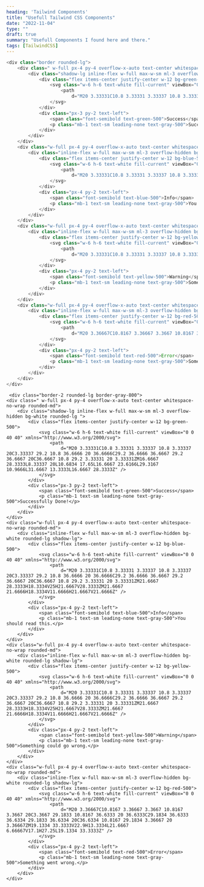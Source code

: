```yaml
---
heading: 'Tailwind Components'
title: "Usefull Tailwind CSS Components"
date: "2022-11-04"
type: ""
draft: true
summary: "Usefull Components I found here and there."
tags: [TailwindCSS]
---
```



```js showLineNumbers
<div class="border rounded-lg">
    <div class=" w-full px-4 py-4 overflow-x-auto text-center whitespace-no-wrap rounded-md">
        <div class="shadow-lg inline-flex w-full max-w-sm ml-3 overflow-hidden bg-white rounded-lg ">
            <div class="flex items-center justify-center w-12 bg-green-500">
                <svg class="w-6 h-6 text-white fill-current" viewBox="0 0 40 40" xmlns="http://www.w3.org/2000/svg">
                    <path
                        d="M20 3.33331C10.8 3.33331 3.33337 10.8 3.33337 20C3.33337 29.2 10.8 36.6666 20 36.6666C29.2 36.6666 36.6667 29.2 36.6667 20C36.6667 10.8 29.2 3.33331 20 3.33331ZM16.6667 28.3333L8.33337 20L10.6834 17.65L16.6667 23.6166L29.3167 10.9666L31.6667 13.3333L16.6667 28.3333Z" />
                </svg>
            </div>
            <div class="px-3 py-2 text-left">
                <span class="font-semibold text-green-500">Success</span>
                <p class="mb-1 text-sm leading-none text-gray-500">Successfully Done!</p>
            </div>
        </div>
    </div>
    <div class="w-full px-4 py-4 overflow-x-auto text-center whitespace-no-wrap rounded-md">
        <div class="inline-flex w-full max-w-sm ml-3 overflow-hidden bg-white rounded-lg shadow-lg">
            <div class="flex items-center justify-center w-12 bg-blue-500">
                <svg class="w-6 h-6 text-white fill-current" viewBox="0 0 40 40" xmlns="http://www.w3.org/2000/svg">
                    <path
                        d="M20 3.33331C10.8 3.33331 3.33337 10.8 3.33337 20C3.33337 29.2 10.8 36.6666 20 36.6666C29.2 36.6666 36.6667 29.2 36.6667 20C36.6667 10.8 29.2 3.33331 20 3.33331ZM21.6667 28.3333H18.3334V25H21.6667V28.3333ZM21.6667 21.6666H18.3334V11.6666H21.6667V21.6666Z" />
                </svg>
            </div>
            <div class="px-4 py-2 text-left">
                <span class="font-semibold text-blue-500">Info</span>
                <p class="mb-1 text-sm leading-none text-gray-500">You should read this.</p>
            </div>
        </div>
    </div>
    <div class="w-full px-4 py-4 overflow-x-auto text-center whitespace-no-wrap rounded-md">
        <div class="inline-flex w-full max-w-sm ml-3 overflow-hidden bg-white rounded-lg shadow-lg">
            <div class="flex items-center justify-center w-12 bg-yellow-500">
                <svg class="w-6 h-6 text-white fill-current" viewBox="0 0 40 40" xmlns="http://www.w3.org/2000/svg">
                    <path
                        d="M20 3.33331C10.8 3.33331 3.33337 10.8 3.33337 20C3.33337 29.2 10.8 36.6666 20 36.6666C29.2 36.6666 36.6667 29.2 36.6667 20C36.6667 10.8 29.2 3.33331 20 3.33331ZM21.6667 28.3333H18.3334V25H21.6667V28.3333ZM21.6667 21.6666H18.3334V11.6666H21.6667V21.6666Z" />
                </svg>
            </div>
            <div class="px-4 py-2 text-left">
                <span class="font-semibold text-yellow-500">Warning</span>
                <p class="mb-1 text-sm leading-none text-gray-500">Something could go wrong.</p>
            </div>
        </div>
    </div>
    <div class="w-full px-4 py-4 overflow-x-auto text-center whitespace-no-wrap rounded-md">
        <div class="inline-flex w-full max-w-sm ml-3 overflow-hidden bg-white rounded-lg shadow-lg">
            <div class="flex items-center justify-center w-12 bg-red-500">
                <svg class="w-6 h-6 text-white fill-current" viewBox="0 0 40 40" xmlns="http://www.w3.org/2000/svg">
                    <path
                        d="M20 3.36667C10.8167 3.36667 3.3667 10.8167 3.3667 20C3.3667 29.1833 10.8167 36.6333 20 36.6333C29.1834 36.6333 36.6334 29.1833 36.6334 20C36.6334 10.8167 29.1834 3.36667 20 3.36667ZM19.1334 33.3333V22.9H13.3334L21.6667 6.66667V17.1H27.25L19.1334 33.3333Z" />
                </svg>
            </div>
            <div class="px-4 py-2 text-left">
                <span class="font-semibold text-red-500">Error</span>
                <p class="mb-1 text-sm leading-none text-gray-500">Something went wrong.</p>
            </div>
        </div>
    </div>
</div>
```

     <div class="border-2 rounded-lg border-gray-800">
    <div class=" w-full px-4 py-4 overflow-x-auto text-center whitespace-no-wrap rounded-md">
        <div class="shadow-lg inline-flex w-full max-w-sm ml-3 overflow-hidden bg-white rounded-lg ">
            <div class="flex items-center justify-center w-12 bg-green-500">
                <svg class="w-6 h-6 text-white fill-current" viewBox="0 0 40 40" xmlns="http://www.w3.org/2000/svg">
                    <path
                        d="M20 3.33331C10.8 3.33331 3.33337 10.8 3.33337 20C3.33337 29.2 10.8 36.6666 20 36.6666C29.2 36.6666 36.6667 29.2 36.6667 20C36.6667 10.8 29.2 3.33331 20 3.33331ZM16.6667 28.3333L8.33337 20L10.6834 17.65L16.6667 23.6166L29.3167 10.9666L31.6667 13.3333L16.6667 28.3333Z" />
                </svg>
            </div>
            <div class="px-3 py-2 text-left">
                <span class="font-semibold text-green-500">Success</span>
                <p class="mb-1 text-sm leading-none text-gray-500">Successfully Done!</p>
            </div>
        </div>
    </div>
    <div class="w-full px-4 py-4 overflow-x-auto text-center whitespace-no-wrap rounded-md">
        <div class="inline-flex w-full max-w-sm ml-3 overflow-hidden bg-white rounded-lg shadow-lg">
            <div class="flex items-center justify-center w-12 bg-blue-500">
                <svg class="w-6 h-6 text-white fill-current" viewBox="0 0 40 40" xmlns="http://www.w3.org/2000/svg">
                    <path
                        d="M20 3.33331C10.8 3.33331 3.33337 10.8 3.33337 20C3.33337 29.2 10.8 36.6666 20 36.6666C29.2 36.6666 36.6667 29.2 36.6667 20C36.6667 10.8 29.2 3.33331 20 3.33331ZM21.6667 28.3333H18.3334V25H21.6667V28.3333ZM21.6667 21.6666H18.3334V11.6666H21.6667V21.6666Z" />
                </svg>
            </div>
            <div class="px-4 py-2 text-left">
                <span class="font-semibold text-blue-500">Info</span>
                <p class="mb-1 text-sm leading-none text-gray-500">You should read this.</p>
            </div>
        </div>
    </div>
    <div class="w-full px-4 py-4 overflow-x-auto text-center whitespace-no-wrap rounded-md">
        <div class="inline-flex w-full max-w-sm ml-3 overflow-hidden bg-white rounded-lg shadow-lg">
            <div class="flex items-center justify-center w-12 bg-yellow-500">
                <svg class="w-6 h-6 text-white fill-current" viewBox="0 0 40 40" xmlns="http://www.w3.org/2000/svg">
                    <path
                        d="M20 3.33331C10.8 3.33331 3.33337 10.8 3.33337 20C3.33337 29.2 10.8 36.6666 20 36.6666C29.2 36.6666 36.6667 29.2 36.6667 20C36.6667 10.8 29.2 3.33331 20 3.33331ZM21.6667 28.3333H18.3334V25H21.6667V28.3333ZM21.6667 21.6666H18.3334V11.6666H21.6667V21.6666Z" />
                </svg>
            </div>
            <div class="px-4 py-2 text-left">
                <span class="font-semibold text-yellow-500">Warning</span>
                <p class="mb-1 text-sm leading-none text-gray-500">Something could go wrong.</p>
            </div>
        </div>
    </div>
    <div class="w-full px-4 py-4 overflow-x-auto text-center whitespace-no-wrap rounded-md">
        <div class="inline-flex w-full max-w-sm ml-3 overflow-hidden bg-white rounded-lg shadow-lg">
            <div class="flex items-center justify-center w-12 bg-red-500">
                <svg class="w-6 h-6 text-white fill-current" viewBox="0 0 40 40" xmlns="http://www.w3.org/2000/svg">
                    <path
                        d="M20 3.36667C10.8167 3.36667 3.3667 10.8167 3.3667 20C3.3667 29.1833 10.8167 36.6333 20 36.6333C29.1834 36.6333 36.6334 29.1833 36.6334 20C36.6334 10.8167 29.1834 3.36667 20 3.36667ZM19.1334 33.3333V22.9H13.3334L21.6667 6.66667V17.1H27.25L19.1334 33.3333Z" />
                </svg>
            </div>
            <div class="px-4 py-2 text-left">
                <span class="font-semibold text-red-500">Error</span>
                <p class="mb-1 text-sm leading-none text-gray-500">Something went wrong.</p>
            </div>
        </div>
    </div>
</div>